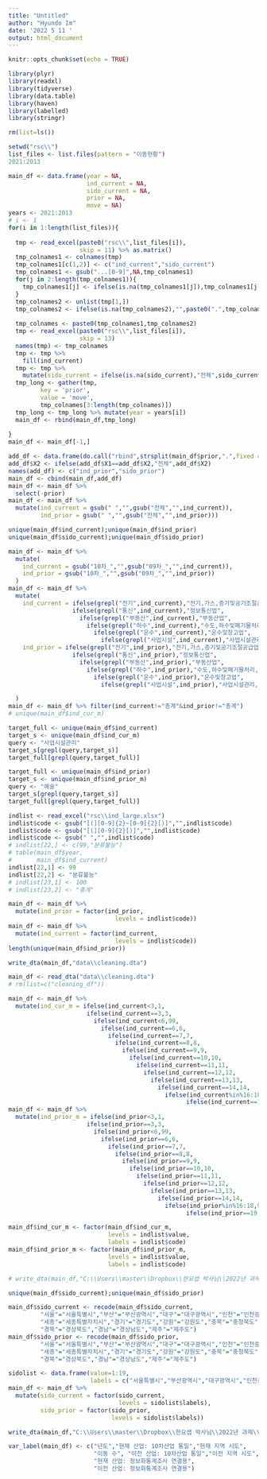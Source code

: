 ---
title: "Untitled"
author: "Hyundo Im"
date: '2022 5 11 '
output: html_document
---

```{r setup, include=FALSE}
knitr::opts_chunk$set(echo = TRUE)
```


```{r cars}
library(plyr)
library(readxl)
library(tidyverse)
library(data.table)
library(haven)
library(labelled)
library(stringr)

```
```{r}
rm(list=ls())
```

```{r}
setwd("rsc\\")
list_files <- list.files(pattern = "이동현황")
2021:2013
```
```{r message=FALSE,warning=FALSE}
main_df <- data.frame(year = NA,
                      ind_current = NA,
                      sido_current = NA,
                      prior = NA,
                      move = NA)
years <- 2021:2013
# i <- 1
for(i in 1:length(list_files)){
  
  tmp <- read_excel(paste0("rsc\\",list_files[i]),
                    skip = 11) %>% as.matrix()
  tmp_colnames1 <- colnames(tmp)
  tmp_colnames1[c(1,2)] <- c("ind_current","sido_current")
  tmp_colnames1 <- gsub("...[0-9]",NA,tmp_colnames1)
  for(j in 2:length(tmp_colnames1)){
    tmp_colnames1[j] <- ifelse(is.na(tmp_colnames1[j]),tmp_colnames1[j-1],tmp_colnames1[j])
  }
  tmp_colnames2 <- unlist(tmp[1,])
  tmp_colnames2 <- ifelse(is.na(tmp_colnames2),"",paste0(".",tmp_colnames2))
  
  tmp_colnames <- paste0(tmp_colnames1,tmp_colnames2)
  tmp <- read_excel(paste0("rsc\\",list_files[i]),
                    skip = 13)
  names(tmp) <- tmp_colnames
  tmp <- tmp %>% 
    fill(ind_current)
  tmp <- tmp %>% 
    mutate(sido_current = ifelse(is.na(sido_current),"전체",sido_current))
  tmp_long <- gather(tmp,
         key = 'prior',
         value = 'move',
         tmp_colnames[3:length(tmp_colnames)])
  tmp_long <- tmp_long %>% mutate(year = years[i])
  main_df <- rbind(main_df,tmp_long)
  
}
main_df <- main_df[-1,]

add_df <- data.frame(do.call("rbind",strsplit(main_df$prior,".",fixed = TRUE)))
add_df$X2 <- ifelse(add_df$X1==add_df$X2,"전체",add_df$X2)
names(add_df) <- c("ind_prior","sido_prior")
main_df <- cbind(main_df,add_df)
main_df <- main_df %>% 
  select(-prior)
main_df <- main_df %>% 
  mutate(ind_current = gsub(" ","",gsub("전체","",ind_current)),
         ind_prior = gsub(" ","",gsub("전체","",ind_prior)))
```
```{r}
unique(main_df$ind_current);unique(main_df$ind_prior)
unique(main_df$sido_current);unique(main_df$sido_prior)
```

```{r}

main_df <- main_df %>% 
  mutate(
    ind_current = gsub("10차_","",gsub("09차_","",ind_current)),
    ind_prior = gsub("10차_","",gsub("09차_","",ind_prior))
  )
main_df <- main_df %>% 
  mutate(
    ind_current = ifelse(grepl("전기",ind_current),"전기,가스,증기및공기조절공급업",
                  ifelse(grepl("통신",ind_current),"정보통신업",
                    ifelse(grepl("부동산",ind_current),"부동산업",
                      ifelse(grepl("하수",ind_current),"수도,하수및폐기물처리,원료재생업",
                        ifelse(grepl("운수",ind_current),"운수및창고업",
                          ifelse(grepl("사업시설",ind_current),"사업시설관리,사업지원및임대서비스업",ind_current)))))),
    ind_prior = ifelse(grepl("전기",ind_prior),"전기,가스,증기및공기조절공급업",
                  ifelse(grepl("통신",ind_prior),"정보통신업",
                    ifelse(grepl("부동산",ind_prior),"부동산업",
                      ifelse(grepl("하수",ind_prior),"수도,하수및폐기물처리,원료재생업",
                        ifelse(grepl("운수",ind_prior),"운수및창고업",
                          ifelse(grepl("사업시설",ind_prior),"사업시설관리,사업지원및임대서비스업",ind_prior))))))

  )
main_df <- main_df %>% filter(ind_current!="총계"&ind_prior!="총계")
# unique(main_df$ind_cur_m)
```
```{r}
target_full <- unique(main_df$ind_current)
target_s <- unique(main_df$ind_cur_m)
query <- "사업시설관리"
target_s[grepl(query,target_s)]
target_full[grepl(query,target_full)]
```
```{r}
target_full <- unique(main_df$ind_prior)
target_s <- unique(main_df$ind_prior_m)
query <- "예술"
target_s[grepl(query,target_s)]
target_full[grepl(query,target_full)]
```
```{r}
indlist <- read_excel("rsc\\ind_large.xlsx")
indlist$code <- gsub("[(][0-9]{2}~[0-9]{2}[)]","",indlist$code)
indlist$code <- gsub("[(][0-9]{2}[)]","",indlist$code)
indlist$code <- gsub(" ","",indlist$code)
# indlist[22,] <- c(99,"분류불능")
# table(main_df$year,
#       main_df$ind_current)
indlist[22,1] <- 99
indlist[22,2] <- "분류불능"
# indlist[23,1] <- 100
# indlist[23,2] <- "총계"
```

```{r}
main_df <- main_df %>% 
  mutate(ind_prior = factor(ind_prior,
                              levels = indlist$code))
main_df <- main_df %>% 
  mutate(ind_current = factor(ind_current,
                              levels = indlist$code))
length(unique(main_df$ind_prior))
```
```{r}
write_dta(main_df,"data\\cleaning.dta")
```
```{r}
main_df <- read_dta("data\\cleaning.dta")
# rm(list=c("cleaning_df"))
```
```{r}
main_df <- main_df %>% 
  mutate(ind_cur_m = ifelse(ind_current<3,1,
                      ifelse(ind_current==3,3,
                        ifelse(ind_current<6,99,
                          ifelse(ind_current==6,6,
                            ifelse(ind_current==7,7,
                              ifelse(ind_current==8,8,
                                ifelse(ind_current==9,9,
                                  ifelse(ind_current==10,10,
                                    ifelse(ind_current==11,11,
                                      ifelse(ind_current==12,12,
                                        ifelse(ind_current==13,13,
                                          ifelse(ind_current==14,14,
                                            ifelse(ind_current%in%16:18,99,
                                                  ifelse(ind_current==19,19,NA)))))))))))))))
main_df <- main_df %>% 
  mutate(ind_prior_m = ifelse(ind_prior<3,1,
                      ifelse(ind_prior==3,3,
                        ifelse(ind_prior<6,99,
                          ifelse(ind_prior==6,6,
                            ifelse(ind_prior==7,7,
                              ifelse(ind_prior==8,8,
                                ifelse(ind_prior==9,9,
                                  ifelse(ind_prior==10,10,
                                    ifelse(ind_prior==11,11,
                                      ifelse(ind_prior==12,12,
                                        ifelse(ind_prior==13,13,
                                          ifelse(ind_prior==14,14,
                                            ifelse(ind_prior%in%16:18,99,
                                                  ifelse(ind_prior==19,19,NA)))))))))))))))
```
```{r}
main_df$ind_cur_m <- factor(main_df$ind_cur_m,
                            levels = indlist$value,
                            labels = indlist$code)
main_df$ind_prior_m <- factor(main_df$ind_prior_m,
                            levels = indlist$value,
                            labels = indlist$code)
```
```{r}
# write_dta(main_df,"C:\\Users\\master\\Dropbox\\한요셉 박사님\\2022년 과제\\일자리이동\\job_move.dta")
```
```{r}
unique(main_df$sido_current);unique(main_df$sido_prior)
```
```{r}
main_df$sido_current <- recode(main_df$sido_current,
         "서울"="서울특별시","부산"="부산광역시","대구"="대구광역시","인천"="인천광역시","광주"="광주광역시","대전"="대전광역시","울산"="울산광역시",
         "세종"="세종특별자치시","경기"="경기도","강원"="강원도","충북"="충청북도","충남"="충청남도","전북"="전라북도","전남"="전라남도",
         "경북"="경상북도","경남"="경상남도","제주"="제주도")
main_df$sido_prior <- recode(main_df$sido_prior,
         "서울"="서울특별시","부산"="부산광역시","대구"="대구광역시","인천"="인천광역시","광주"="광주광역시","대전"="대전광역시","울산"="울산광역시",
         "세종"="세종특별자치시","경기"="경기도","강원"="강원도","충북"="충청북도","충남"="충청남도","전북"="전라북도","전남"="전라남도",
         "경북"="경상북도","경남"="경상남도","제주"="제주도")
```
```{r}
sidolist <- data.frame(value=1:19,
                       labels = c("서울특별시","부산광역시","대구광역시","인천광역시","광주광역시","대전광역시","울산광역시","세종특별자치시","경기도","강원도","충청북도","충청남도","전라북도","전라남도","경상북도","경상남도","제주도","분류불능","전체"))
main_df <- main_df %>% 
  mutate(sido_current = factor(sido_current,
                               levels = sidolist$labels),
         sido_prior = factor(sido_prior,
                             levels = sidolist$labels))
```
```{r}
write_dta(main_df,"C:\\Users\\master\\Dropbox\\한요셉 박사님\\2022년 과제\\일자리이동\\job_move.dta")
```
```{r}
var_label(main_df) <- c("년도","현재 산업: 10차산업 통일","현재 지역 시도",
                        "이동 수", "이전 산업: 10차산업 통일","이전 지역 시도",
                        "현재 산업: 정보화통계조사 연결용",
                        "이전 산업: 정보화통계조사 연결용")
```
```{r}

```
```{r}

```
```{r}

```
```{r}

```
```{r}

```
```{r}

```
```{r}

```
```{r}

```
```{r}

```
```{r}

```


